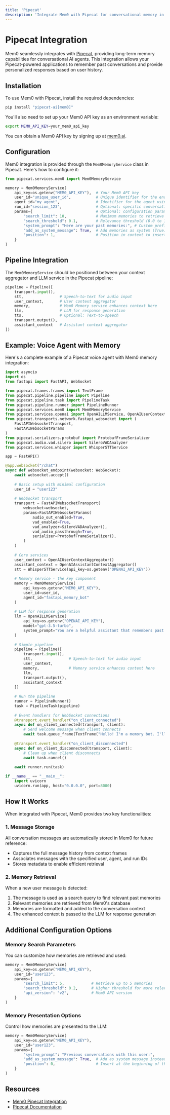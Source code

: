 ```yaml
---
title: 'Pipecat'
description: 'Integrate Mem0 with Pipecat for conversational memory in AI agents'
---
```


<Snippet file="security-compliance.mdx" />

# Pipecat Integration

Mem0 seamlessly integrates with [Pipecat](https://pipecat.ai), providing long-term memory capabilities for conversational AI agents. This integration allows your Pipecat-powered applications to remember past conversations and provide personalized responses based on user history.

## Installation

To use Mem0 with Pipecat, install the required dependencies:

```bash
pip install "pipecat-ai[mem0]"
```

You'll also need to set up your Mem0 API key as an environment variable:

```bash
export MEM0_API_KEY=your_mem0_api_key
```

You can obtain a Mem0 API key by signing up at [mem0.ai](https://mem0.ai).

## Configuration

Mem0 integration is provided through the `Mem0MemoryService` class in Pipecat. Here's how to configure it:

```python
from pipecat.services.mem0 import Mem0MemoryService

memory = Mem0MemoryService(
    api_key=os.getenv("MEM0_API_KEY"),  # Your Mem0 API key
    user_id="unique_user_id",           # Unique identifier for the end user
    agent_id="my_agent",                # Identifier for the agent using the memory
    run_id="session_123",               # Optional: specific conversation session ID
    params={                            # Optional: configuration parameters
        "search_limit": 10,             # Maximum memories to retrieve per query
        "search_threshold": 0.1,        # Relevance threshold (0.0 to 1.0)
        "system_prompt": "Here are your past memories:", # Custom prefix for memories
        "add_as_system_message": True,  # Add memories as system (True) or user (False) message
        "position": 1,                  # Position in context to insert memories
    }
)
```

## Pipeline Integration

The `Mem0MemoryService` should be positioned between your context aggregator and LLM service in the Pipecat pipeline:

```python
pipeline = Pipeline([
    transport.input(),
    stt,                # Speech-to-text for audio input
    user_context,       # User context aggregator
    memory,             # Mem0 Memory service enhances context here
    llm,                # LLM for response generation
    tts,                # Optional: Text-to-speech
    transport.output(),
    assistant_context   # Assistant context aggregator
])
```

## Example: Voice Agent with Memory

Here's a complete example of a Pipecat voice agent with Mem0 memory integration:

```python
import asyncio
import os
from fastapi import FastAPI, WebSocket

from pipecat.frames.frames import TextFrame
from pipecat.pipeline.pipeline import Pipeline
from pipecat.pipeline.task import PipelineTask
from pipecat.pipeline.runner import PipelineRunner
from pipecat.services.mem0 import Mem0MemoryService
from pipecat.services.openai import OpenAILLMService, OpenAIUserContextAggregator, OpenAIAssistantContextAggregator
from pipecat.transports.network.fastapi_websocket import (
    FastAPIWebsocketTransport,
    FastAPIWebsocketParams
)
from pipecat.serializers.protobuf import ProtobufFrameSerializer
from pipecat.audio.vad.silero import SileroVADAnalyzer
from pipecat.services.whisper import WhisperSTTService

app = FastAPI()

@app.websocket("/chat")
async def websocket_endpoint(websocket: WebSocket):
    await websocket.accept()
    
    # Basic setup with minimal configuration
    user_id = "user123"
    
    # WebSocket transport
    transport = FastAPIWebsocketTransport(
        websocket=websocket,
        params=FastAPIWebsocketParams(
            audio_out_enabled=True,
            vad_enabled=True,
            vad_analyzer=SileroVADAnalyzer(),
            vad_audio_passthrough=True,
            serializer=ProtobufFrameSerializer(),
        )
    )
    
    # Core services
    user_context = OpenAIUserContextAggregator()
    assistant_context = OpenAIAssistantContextAggregator()
    stt = WhisperSTTService(api_key=os.getenv("OPENAI_API_KEY"))
    
    # Memory service - the key component
    memory = Mem0MemoryService(
        api_key=os.getenv("MEM0_API_KEY"),
        user_id=user_id,
        agent_id="fastapi_memory_bot"
    )
    
    # LLM for response generation
    llm = OpenAILLMService(
        api_key=os.getenv("OPENAI_API_KEY"),
        model="gpt-3.5-turbo",
        system_prompt="You are a helpful assistant that remembers past conversations."
    )
    
    # Simple pipeline
    pipeline = Pipeline([
        transport.input(),
        stt,                # Speech-to-text for audio input
        user_context,
        memory,             # Memory service enhances context here
        llm,
        transport.output(),
        assistant_context
    ])
    
    # Run the pipeline
    runner = PipelineRunner()
    task = PipelineTask(pipeline)
    
    # Event handlers for WebSocket connections
    @transport.event_handler("on_client_connected")
    async def on_client_connected(transport, client):
        # Send welcome message when client connects
        await task.queue_frame(TextFrame("Hello! I'm a memory bot. I'll remember our conversation."))
    
    @transport.event_handler("on_client_disconnected")
    async def on_client_disconnected(transport, client):
        # Clean up when client disconnects
        await task.cancel()
    
    await runner.run(task)

if __name__ == "__main__":
    import uvicorn
    uvicorn.run(app, host="0.0.0.0", port=8000)
```

## How It Works

When integrated with Pipecat, Mem0 provides two key functionalities:

### 1. Message Storage

All conversation messages are automatically stored in Mem0 for future reference:
- Captures the full message history from context frames
- Associates messages with the specified user, agent, and run IDs
- Stores metadata to enable efficient retrieval

### 2. Memory Retrieval

When a new user message is detected:
1. The message is used as a search query to find relevant past memories
2. Relevant memories are retrieved from Mem0's database
3. Memories are formatted and added to the conversation context
4. The enhanced context is passed to the LLM for response generation

## Additional Configuration Options

### Memory Search Parameters

You can customize how memories are retrieved and used:

```python
memory = Mem0MemoryService(
    api_key=os.getenv("MEM0_API_KEY"),
    user_id="user123",
    params={
        "search_limit": 5,            # Retrieve up to 5 memories
        "search_threshold": 0.2,      # Higher threshold for more relevant matches
        "api_version": "v2",          # Mem0 API version
    }
)
```

### Memory Presentation Options

Control how memories are presented to the LLM:

```python
memory = Mem0MemoryService(
    api_key=os.getenv("MEM0_API_KEY"),
    user_id="user123",
    params={
        "system_prompt": "Previous conversations with this user:",
        "add_as_system_message": True,  # Add as system message instead of user message
        "position": 0,                  # Insert at the beginning of the context
    }
)
```

## Resources

- [Mem0 Pipecat Integration](https://docs.pipecat.ai/server/services/memory/mem0)
- [Pipecat Documentation](https://docs.pipecat.ai)

